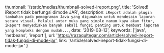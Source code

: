   thumbnail: '/static/medias/thumbnail-solved-ireport.png',
  title: 'Solved! iReport tidak berfungsi dimode JAR',
  description: `iReport adalah plugin tambahan pada pemograman Java yang digunakan untuk mendesain laporan secara visual. Melalui antar muka yang simple namun kaya akan fitur, iReport menyediakan banyak sekali fungsi penting untuk membuat laporan yang kompleks dengan mudah...`,
  date: '2019-08-13',
  keywords: ['java', 'netbeans', 'ireport'],
  url: 'https://razaqultegar.com/article/solved-ireport-tidak-fungsi-di-mode-jar',
  link: '/article/solved-ireport-tidak-fungsi-di-mode-jar'
}
